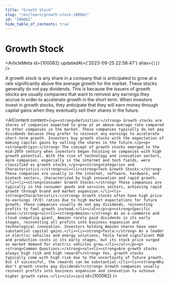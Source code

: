 ```yaml
---
title: "Growth Stock"
slug: "/en/learn/growth-stock-100062"
id: "100062"
hide_table_of_contents: true
---
```



# Growth Stock

<ArticleMeta id={100062} updatedAt={'2023-09-25 22:58:47'} alias={`[]`} />
<div className='border-solid border-b border-t-0 my-4 border-[var(--ifm-color-gray-300)]' />

A growth stock is any share in a company that is anticipated to grow at a rate significantly above the average growth for the market. These stocks generally do not pay dividends. This is because the issuers of growth stocks are usually companies that want to reinvest any earnings they accrue in order to accelerate growth in the short term. When investors invest in growth stocks, they anticipate that they will earn money through capital gains when they eventually sell their shares in the future.

<AIContent content={`<p><strong>Definition:</strong> Growth stocks are shares of companies expected to grow at an above-average rate compared to other companies in the market. These companies typically do not pay dividends because they prefer to reinvest any earnings to accelerate short-term growth. Investors buy growth stocks with the expectation of making capital gains by selling the shares in the future.</p><p><strong>Origin:</strong> The concept of growth stocks emerged in the mid-20th century when investors began focusing on companies with high growth potential. With the rise of technology and innovation sectors, more companies, especially in the internet and tech fields, were classified as growth stocks.</p><p><strong>Categories and Characteristics:</strong><ul><li><strong>Tech Growth Stocks:</strong> These companies are usually in the internet, software, hardware, and biotech sectors, characterized by high innovation and rapid growth.</li><li><strong>Consumer Growth Stocks:</strong> These companies are typically in the consumer goods and services sectors, achieving rapid growth through brand and market expansion.</li><li><strong>Characteristics:</strong> Growth stocks often have high price-to-earnings (P/E) ratios due to high market expectations for future growth; these companies usually do not pay dividends, reinvesting profits to fuel growth instead.</li></ul></p><p><strong>Specific Cases:</strong><ul><li><strong>Amazon:</strong> As an e-commerce and cloud computing giant, Amazon rarely paid dividends in its early stages, reinvesting all profits into business expansion and technological innovation. Investors holding Amazon shares have seen substantial capital gains.</li><li><strong>Tesla:</strong> As a leader in electric vehicles and energy solutions, Tesla faced significant R&D and production costs in its early stages, but its stock price surged as market demand for electric vehicles grew.</li></ul></p><p><strong>Common Questions:</strong><ul><li><strong>Are growth stocks always high risk and high reward?</strong> Yes, growth stocks typically come with high risk due to the uncertainty of future growth, but if successful, the rewards can be substantial.</li><li><strong>Why don't growth stocks pay dividends?</strong> Growth companies usually reinvest profits into business expansion and innovation to achieve higher growth rates.</li></ul></p>`} id={100062} />
